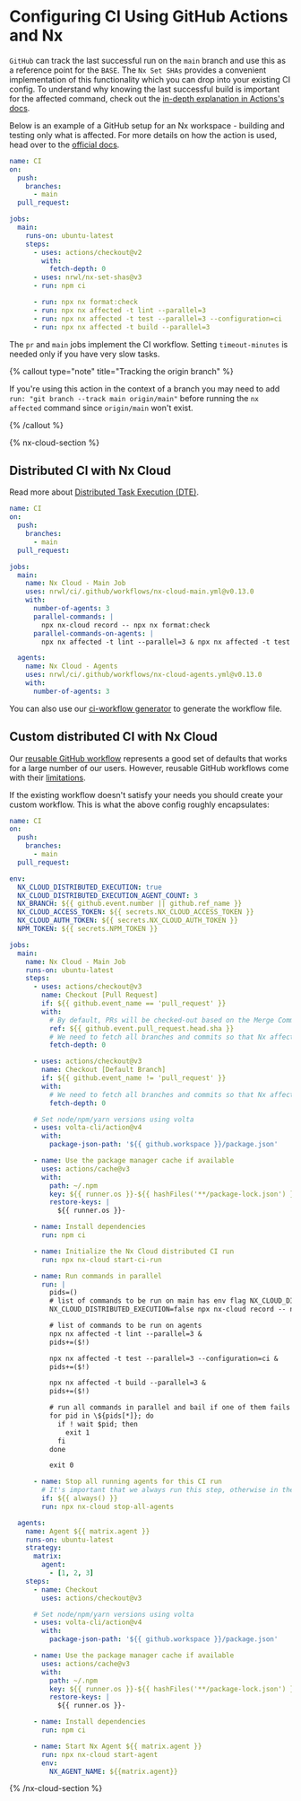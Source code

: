 # Configuring CI Using GitHub Actions and Nx

`GitHub` can track the last successful run on the `main` branch and use this as a reference point for the `BASE`. The `Nx Set SHAs` provides a convenient implementation of this functionality which you can drop into your existing CI config.
To understand why knowing the last successful build is important for the affected command, check out the [in-depth explanation in Actions's docs](https://github.com/marketplace/actions/nx-set-shas#background).

Below is an example of a GitHub setup for an Nx workspace - building and testing only what is affected. For more details on how the action is used, head over to the [official docs](https://github.com/marketplace/actions/nx-set-shas).

```yaml
name: CI
on:
  push:
    branches:
      - main
  pull_request:

jobs:
  main:
    runs-on: ubuntu-latest
    steps:
      - uses: actions/checkout@v2
        with:
          fetch-depth: 0
      - uses: nrwl/nx-set-shas@v3
      - run: npm ci

      - run: npx nx format:check
      - run: npx nx affected -t lint --parallel=3
      - run: npx nx affected -t test --parallel=3 --configuration=ci
      - run: npx nx affected -t build --parallel=3
```

The `pr` and `main` jobs implement the CI workflow. Setting `timeout-minutes` is needed only if you have very slow tasks.

{% callout type="note" title="Tracking the origin branch" %}

If you're using this action in the context of a branch you may need to add `run: "git branch --track main origin/main"` before running the `nx affected` command since `origin/main` won't exist.

{% /callout %}

{% nx-cloud-section %}

## Distributed CI with Nx Cloud

Read more about [Distributed Task Execution (DTE)](/core-features/distribute-task-execution).

```yaml
name: CI
on:
  push:
    branches:
      - main
  pull_request:

jobs:
  main:
    name: Nx Cloud - Main Job
    uses: nrwl/ci/.github/workflows/nx-cloud-main.yml@v0.13.0
    with:
      number-of-agents: 3
      parallel-commands: |
        npx nx-cloud record -- npx nx format:check
      parallel-commands-on-agents: |
        npx nx affected -t lint --parallel=3 & npx nx affected -t test --parallel=3 --configuration=ci & npx nx affected -t build --parallel=3

  agents:
    name: Nx Cloud - Agents
    uses: nrwl/ci/.github/workflows/nx-cloud-agents.yml@v0.13.0
    with:
      number-of-agents: 3
```

You can also use our [ci-workflow generator](/packages/workspace/generators/ci-workflow) to generate the workflow file.

## Custom distributed CI with Nx Cloud

Our [reusable GitHub workflow](https://github.com/nrwl/ci) represents a good set of defaults that works for a large number of our users. However, reusable GitHub workflows come with their [limitations](https://docs.github.com/en/actions/using-workflows/reusing-workflows).

If the existing workflow doesn't satisfy your needs you should create your custom workflow. This is what the above config roughly encapsulates:

```yaml
name: CI
on:
  push:
    branches:
      - main
  pull_request:

env:
  NX_CLOUD_DISTRIBUTED_EXECUTION: true
  NX_CLOUD_DISTRIBUTED_EXECUTION_AGENT_COUNT: 3
  NX_BRANCH: ${{ github.event.number || github.ref_name }}
  NX_CLOUD_ACCESS_TOKEN: ${{ secrets.NX_CLOUD_ACCESS_TOKEN }}
  NX_CLOUD_AUTH_TOKEN: ${{ secrets.NX_CLOUD_AUTH_TOKEN }}
  NPM_TOKEN: ${{ secrets.NPM_TOKEN }}

jobs:
  main:
    name: Nx Cloud - Main Job
    runs-on: ubuntu-latest
    steps:
      - uses: actions/checkout@v3
        name: Checkout [Pull Request]
        if: ${{ github.event_name == 'pull_request' }}
        with:
          # By default, PRs will be checked-out based on the Merge Commit, but we want the actual branch HEAD.
          ref: ${{ github.event.pull_request.head.sha }}
          # We need to fetch all branches and commits so that Nx affected has a base to compare against.
          fetch-depth: 0

      - uses: actions/checkout@v3
        name: Checkout [Default Branch]
        if: ${{ github.event_name != 'pull_request' }}
        with:
          # We need to fetch all branches and commits so that Nx affected has a base to compare against.
          fetch-depth: 0

      # Set node/npm/yarn versions using volta
      - uses: volta-cli/action@v4
        with:
          package-json-path: '${{ github.workspace }}/package.json'

      - name: Use the package manager cache if available
        uses: actions/cache@v3
        with:
          path: ~/.npm
          key: ${{ runner.os }}-${{ hashFiles('**/package-lock.json') }}
          restore-keys: |
            ${{ runner.os }}-

      - name: Install dependencies
        run: npm ci

      - name: Initialize the Nx Cloud distributed CI run
        run: npx nx-cloud start-ci-run

      - name: Run commands in parallel
        run: |
          pids=()
          # list of commands to be run on main has env flag NX_CLOUD_DISTRIBUTED_EXECUTION set to false
          NX_CLOUD_DISTRIBUTED_EXECUTION=false npx nx-cloud record -- npx nx format:check & pids+=($!)

          # list of commands to be run on agents
          npx nx affected -t lint --parallel=3 & 
          pids+=($!)

          npx nx affected -t test --parallel=3 --configuration=ci & 
          pids+=($!)

          npx nx affected -t build --parallel=3 & 
          pids+=($!)

          # run all commands in parallel and bail if one of them fails
          for pid in \${pids[*]}; do
            if ! wait $pid; then
              exit 1
            fi
          done

          exit 0

      - name: Stop all running agents for this CI run
        # It's important that we always run this step, otherwise in the case of any failures in preceding non-Nx steps, the agents will keep running and waste billable minutes
        if: ${{ always() }}
        run: npx nx-cloud stop-all-agents

  agents:
    name: Agent ${{ matrix.agent }}
    runs-on: ubuntu-latest
    strategy:
      matrix:
        agent:
          - [1, 2, 3]
    steps:
      - name: Checkout
        uses: actions/checkout@v3

      # Set node/npm/yarn versions using volta
      - uses: volta-cli/action@v4
        with:
          package-json-path: '${{ github.workspace }}/package.json'

      - name: Use the package manager cache if available
        uses: actions/cache@v3
        with:
          path: ~/.npm
          key: ${{ runner.os }}-${{ hashFiles('**/package-lock.json') }}
          restore-keys: |
            ${{ runner.os }}-

      - name: Install dependencies
        run: npm ci

      - name: Start Nx Agent ${{ matrix.agent }}
        run: npx nx-cloud start-agent
        env:
          NX_AGENT_NAME: ${{matrix.agent}}
```

{% /nx-cloud-section %}
